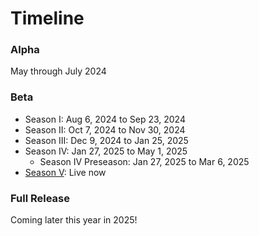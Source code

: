 # Timeline

### Alpha

May through July 2024

### Beta

- Season I: Aug 6, 2024 to Sep 23, 2024
- Season II: Oct 7, 2024 to Nov 30, 2024
- Season III: Dec 9, 2024 to Jan 25, 2025
- Season IV: Jan 27, 2025 to May 1, 2025
  - Season IV Preseason: Jan 27, 2025 to Mar 6, 2025
- [Season V](./season-5): Live now

### Full Release

Coming later this year in 2025!